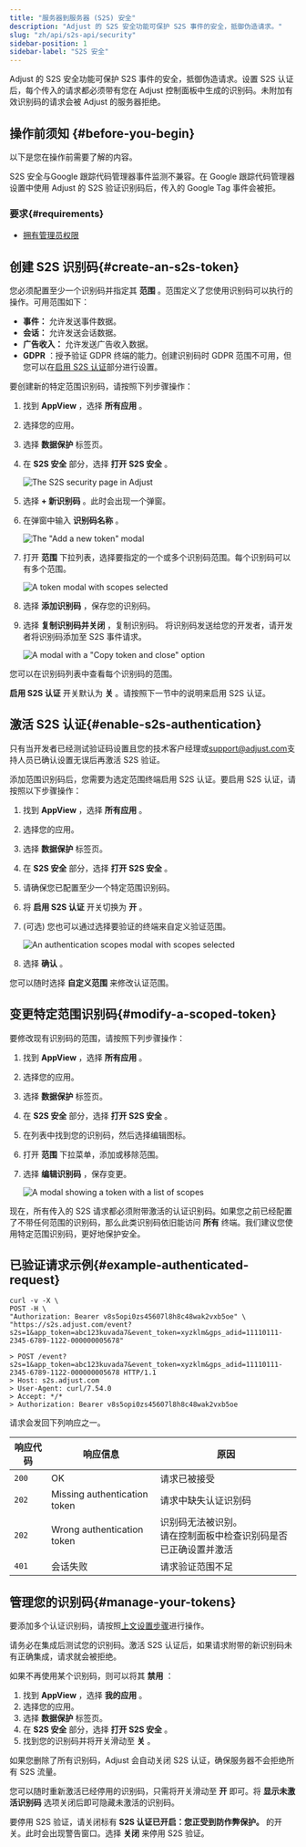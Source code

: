 ```yaml
---
title: "服务器到服务器 (S2S) 安全"
description: "Adjust 的 S2S 安全功能可保护 S2S 事件的安全，抵御伪造请求。"
slug: "zh/api/s2s-api/security"
sidebar-position: 1
sidebar-label: "S2S 安全"
---
```


Adjust 的 S2S 安全功能可保护 S2S 事件的安全，抵御伪造请求。设置 S2S 认证后，每个传入的请求都必须带有您在 Adjust 控制面板中生成的识别码。未附加有效识别码的请求会被 Adjust 的服务器拒绝。

## 操作前须知 {#before-you-begin}

以下是您在操作前需要了解的内容。

<Callout type="warning">

S2S 安全与Google 跟踪代码管理器事件监测不兼容。在 Google 跟踪代码管理器设置中使用 Adjust 的 S2S 验证识别码后，传入的 Google Tag 事件会被拒。

</Callout>

### 要求{#requirements}

-  [拥有管理员权限](https://help.adjust.com/zh/article/permission-levels)

## 创建 S2S 识别码{#create-an-s2s-token}

您必须配置至少一个识别码并指定其 **范围** 。范围定义了您使用识别码可以执行的操作。可用范围如下：

-  **事件：** 允许发送事件数据。
-  **会话：** 允许发送会话数据。
-  **广告收入：** 允许发送广告收入数据。
-  **GDPR** ：授予验证 GDPR 终端的能力。创建识别码时 GDPR 范围不可用，但您可以在[启用 S2S 认证](#enable-s2s-authentication)部分进行设置。

要创建新的特定范围识别码，请按照下列步骤操作：

1. 找到 **AppView** ，选择 **所有应用** 。

2. 选择您的应用。

3. 选择 **数据保护** 标签页。

4. 在 **S2S 安全** 部分，选择 **打开 S2S 安全** 。

   ![The S2S security page in Adjust](@images/s2s/1-s2s-security.png)

5. 选择 **\+ 新识别码** 。此时会出现一个弹窗。

6. 在弹窗中输入 **识别码名称** 。

   ![The "Add a new token" modal](@images/s2s/2-add-token-modal.png)

7. 打开 **范围** 下拉列表，选择要指定的一个或多个识别码范围。每个识别码可以有多个范围。

   ![A token modal with scopes selected](@images/s2s/3-token-scope-modal.png)

8. 选择 **添加识别码** ，保存您的识别码。

9. 选择 **复制识别码并关闭** ，复制识别码。 将识别码发送给您的开发者，请开发者将识别码添加至 S2S 事件请求。

   ![A modal with a "Copy token and close" option](@images/s2s/4-copy-token.png)

您可以在识别码列表中查看每个识别码的范围。

**启用 S2S 认证** 开关默认为 **关** 。请按照下一节中的说明来启用 S2S 认证。

## 激活 S2S 认证{#enable-s2s-authentication}

<Callout type="important">

只有当开发者已经测试验证码设置且您的技术客户经理或[support@adjust.com](mailto:support@adjust.com)支持人员已确认设置无误后再激活 S2S 验证。

</Callout>

添加范围识别码后，您需要为选定范围终端启用 S2S 认证。要启用 S2S 认证，请按照以下步骤操作：

1. 找到 **AppView** ，选择 **所有应用** 。

2. 选择您的应用。

3. 选择 **数据保护** 标签页。

4. 在 **S2S 安全** 部分，选择 **打开 S2S 安全** 。

5. 请确保您已配置至少一个特定范围识别码。

6. 将 **启用 S2S 认证** 开关切换为 **开** 。

7. \(可选\) 您也可以通过选择要验证的终端来自定义验证范围。

   ![An authentication scopes modal with scopes selected](@images/s2s/7-select-authentication-scopes.png)

8. 选择 **确认** 。

您可以随时选择 **自定义范围** 来修改认证范围。

## 变更特定范围识别码{#modify-a-scoped-token}

要修改现有识别码的范围，请按照下列步骤操作：

1. 找到 **AppView** ，选择 **所有应用** 。

2. 选择您的应用。

3. 选择 **数据保护** 标签页。

4. 在 **S2S 安全** 部分，选择 **打开 S2S 安全** 。

5. 在列表中找到您的识别码，然后选择编辑图标。

6. 打开 **范围** 下拉菜单，添加或移除范围。

7. 选择 **编辑识别码** ，保存变更。

   ![A modal showing a token with a list of scopes](@images/s2s/6-scoped-token-edit.png)

现在，所有传入的 S2S 请求都必须附带激活的认证识别码。如果您之前已经配置了不带任何范围的识别码，那么此类识别码依旧能访问 **所有** 终端。我们建议您使用特定范围识别码，更好地保护安全。

## 已验证请求示例{#example-authenticated-request}

```console
curl -v -X \
POST -H \
"Authorization: Bearer v8s5opi0zs45607l8h8c48wak2vxb5oe" \
"https://s2s.adjust.com/event?s2s=1&app_token=abc123kuvada7&event_token=xyzklm&gps_adid=11110111-2345-6789-1122-000000005678"
```

```text
> POST /event?s2s=1&app_token=abc123kuvada7&event_token=xyzklm&gps_adid=11110111-2345-6789-1122-000000005678 HTTP/1.1
> Host: s2s.adjust.com
> User-Agent: curl/7.54.0
> Accept: */*
> Authorization: Bearer v8s5opi0zs45607l8h8c48wak2vxb5oe
```

请求会发回下列响应之一。

| 响应代码 | 响应信息                     | 原因                                                                 |
| -------- | ---------------------------- | -------------------------------------------------------------------- |
| `200`    | OK                           | 请求已被接受                                                         |
| `202`    | Missing authentication token | 请求中缺失认证识别码                                                 |
| `202`    | Wrong authentication token   | 识别码无法被识别。<br />请在控制面板中检查识别码是否已正确设置并激活 |
| `401`    | 会话失败                     | 请求验证范围不足                                                     |

## 管理您的识别码{#manage-your-tokens}

要添加多个认证识别码，请按照[上文设置步骤](#activate-s2s-authentication)进行操作。

<Callout type="note">

请务必在集成后测试您的识别码。激活 S2S 认证后，如果请求附带的新识别码未有正确集成，请求就会被拒绝。

</Callout>

如果不再使用某个识别码，则可以将其 **禁用** ：

1. 找到 **AppView** ，选择 **我的应用** 。
2. 选择您的应用。
3. 选择 **数据保护** 标签页。
4. 在 **S2S 安全** 部分，选择 **打开 S2S 安全** 。
5. 找到您的识别码并将开关滑动至 **关** 。

<Callout type="important">

如果您删除了所有识别码，Adjust 会自动关闭 S2S 认证，确保服务器不会拒绝所有 S2S 流量。

</Callout>

您可以随时重新激活已经停用的识别码，只需将开关滑动至 **开** 即可。将 **显示未激活识别码** 选项关闭后即可隐藏未激活的识别码。

要停用 S2S 验证，请关闭标有 **S2S 认证已开启：您正受到防作弊保护。** 的开关。此时会出现警告窗口。选择 **关闭** 来停用 S2S 验证。
